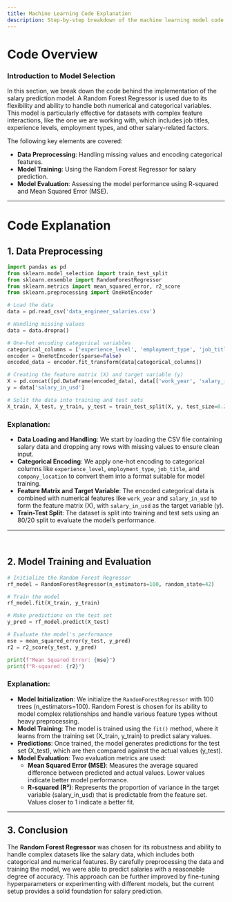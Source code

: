 ```yaml
---
title: Machine Learning Code Explanation
description: Step-by-step breakdown of the machine learning model code used to predict salaries based on job features.
---
```


# Code Overview

### Introduction to Model Selection
In this section, we break down the code behind the implementation of the salary prediction model. A Random Forest Regressor is used due to its flexibility and ability to handle both numerical and categorical variables. This model is particularly effective for datasets with complex feature interactions, like the one we are working with, which includes job titles, experience levels, employment types, and other salary-related factors.

The following key elements are covered:

- **Data Preprocessing**: Handling missing values and encoding categorical features.
- **Model Training**: Using the Random Forest Regressor for salary prediction.
- **Model Evaluation**: Assessing the model performance using R-squared and Mean Squared Error (MSE).

---

# Code Explanation

## 1. Data Preprocessing

```python
import pandas as pd
from sklearn.model_selection import train_test_split
from sklearn.ensemble import RandomForestRegressor
from sklearn.metrics import mean_squared_error, r2_score
from sklearn.preprocessing import OneHotEncoder

# Load the data
data = pd.read_csv('data_engineer_salaries.csv')

# Handling missing values
data = data.dropna()

# One-hot encoding categorical variables
categorical_columns = ['experience_level', 'employment_type', 'job_title', 'company_location']
encoder = OneHotEncoder(sparse=False)
encoded_data = encoder.fit_transform(data[categorical_columns])

# Creating the feature matrix (X) and target variable (y)
X = pd.concat([pd.DataFrame(encoded_data), data[['work_year', 'salary_in_usd']]], axis=1)
y = data['salary_in_usd']

# Split the data into training and test sets
X_train, X_test, y_train, y_test = train_test_split(X, y, test_size=0.2, random_state=42)
```

### Explanation:

- **Data Loading and Handling**: We start by loading the CSV file containing salary data and dropping any rows with missing values to ensure clean input.
- **Categorical Encoding**: We apply one-hot encoding to categorical columns like `experience_level`, `employment_type`, `job_title`, and `company_location` to convert them into a format suitable for model training.
- **Feature Matrix and Target Variable**: The encoded categorical data is combined with numerical features like `work_year` and `salary_in_usd` to form the feature matrix (X), with `salary_in_usd` as the target variable (y).
- **Train-Test Split**: The dataset is split into training and test sets using an 80/20 split to evaluate the model’s performance.
<hr />
<br />

## 2. Model Training and Evaluation

```python
# Initialize the Random Forest Regressor
rf_model = RandomForestRegressor(n_estimators=100, random_state=42)

# Train the model
rf_model.fit(X_train, y_train)

# Make predictions on the test set
y_pred = rf_model.predict(X_test)

# Evaluate the model's performance
mse = mean_squared_error(y_test, y_pred)
r2 = r2_score(y_test, y_pred)

print(f"Mean Squared Error: {mse}")
print(f"R-squared: {r2}")
```

### Explanation:

- **Model Initialization**: We initialize the `RandomForestRegressor` with 100 trees (n_estimators=100). Random Forest is chosen for its ability to model complex relationships and handle various feature types without heavy preprocessing.
- **Model Training**: The model is trained using the `fit()` method, where it learns from the training set (X_train, y_train) to predict salary values.
- **Predictions**: Once trained, the model generates predictions for the test set (X_test), which are then compared against the actual values (y_test).
- **Model Evaluation**: Two evaluation metrics are used:
  - **Mean Squared Error (MSE)**: Measures the average squared difference between predicted and actual values. Lower values indicate better model performance.
  - **R-squared (R²)**: Represents the proportion of variance in the target variable (salary_in_usd) that is predictable from the feature set. Values closer to 1 indicate a better fit.

<hr />

## 3. Conclusion

The **Random Forest Regressor** was chosen for its robustness and ability to handle complex datasets like the salary data, which includes both categorical and numerical features. By carefully preprocessing the data and training the model, we were able to predict salaries with a reasonable degree of accuracy. This approach can be further improved by fine-tuning hyperparameters or experimenting with different models, but the current setup provides a solid foundation for salary prediction.
